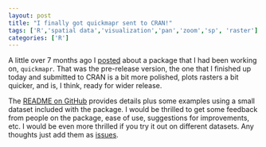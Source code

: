 ```yaml
---
layout: post
title: "I finally got quickmapr sent to CRAN!"
tags: ['R','spatial data','visualization','pan','zoom','sp', 'raster']
categories: ['R']
---
```


A little over 7 months ago I [posted](http://jwhollister.com/r/2015/03/13/quickmapr-pre-release.html) about a package that I had been working on, `quickmapr`.  That was the pre-release version, the one that I finished up today and submitted to CRAN is a bit more polished, plots rasters a bit quicker, and is, I think, ready for wider release. 

The [README on GitHub](https://github.com/jhollist/quickmapr/README.md) provides details plus some examples using a small dataset included with the package.  I would be thrilled to get some feedback from people on the package, ease of use, suggestions for improvements, etc.  I would be even more thrilled if you try it out on different datasets.  Any thoughts just add them as [issues](https://github.com/jhollist/quickmapr/issues).  

